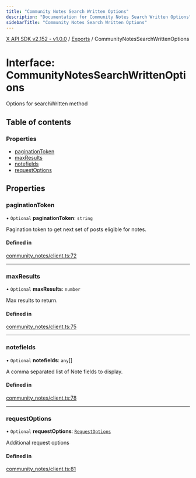 ```yaml
---
title: "Community Notes Search Written Options"
description: "Documentation for Community Notes Search Written Options"
sidebarTitle: "Community Notes Search Written Options"
---
```


[X API SDK v2.152 - v1.0.0](../README.md) / [Exports](../modules.md) / CommunityNotesSearchWrittenOptions

# Interface: CommunityNotesSearchWrittenOptions

Options for searchWritten method

## Table of contents

### Properties

- [paginationToken](CommunityNotesSearchWrittenOptions.md#paginationtoken)
- [maxResults](CommunityNotesSearchWrittenOptions.md#maxresults)
- [notefields](CommunityNotesSearchWrittenOptions.md#notefields)
- [requestOptions](CommunityNotesSearchWrittenOptions.md#requestoptions)

## Properties

### paginationToken

• `Optional` **paginationToken**: `string`

Pagination token to get next set of posts eligible for notes.

#### Defined in

[community_notes/client.ts:72](https://github.com/xdevplatform/xdk/blob/ad4172ef5f68f089e0f077a190b271016dd35bf7/xdk/typescript/src/community_notes/client.ts#L72)

___

### maxResults

• `Optional` **maxResults**: `number`

Max results to return.

#### Defined in

[community_notes/client.ts:75](https://github.com/xdevplatform/xdk/blob/ad4172ef5f68f089e0f077a190b271016dd35bf7/xdk/typescript/src/community_notes/client.ts#L75)

___

### notefields

• `Optional` **notefields**: `any`[]

A comma separated list of Note fields to display.

#### Defined in

[community_notes/client.ts:78](https://github.com/xdevplatform/xdk/blob/ad4172ef5f68f089e0f077a190b271016dd35bf7/xdk/typescript/src/community_notes/client.ts#L78)

___

### requestOptions

• `Optional` **requestOptions**: [`RequestOptions`](RequestOptions.md)

Additional request options

#### Defined in

[community_notes/client.ts:81](https://github.com/xdevplatform/xdk/blob/ad4172ef5f68f089e0f077a190b271016dd35bf7/xdk/typescript/src/community_notes/client.ts#L81)
